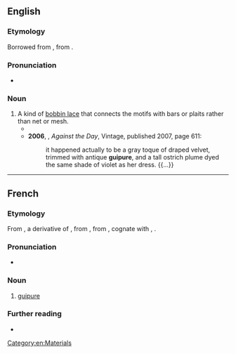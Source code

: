 ==English==
{{wikipedia}}

===Etymology===
Borrowed from {{bor|en|fr|guipure}}, from {{m|fr|guiper||to cover with silk}}.

===Pronunciation===
* {{IPA|en|/ɡiːˈpjʊə/}}

===Noun===
{{en-noun|~}}

# A kind of [[bobbin lace]] that connects the motifs with bars or plaits rather than net or mesh.
#* {{quote-journal|en|title=Mantillas and Shawls|magazine=[[w:Graham's Magazine|Graham's American Monthly Magazine of Literature, Art, and Fashion]]|location=Philadelphia, Pa.|publisher=Abraham H. See, 106 [[w:Chestnut Street (Philadelphia)|Chestnut Street]]|year=1855|volume=XLVI|issue=4|page=578|pageurl=https://books.google.com/books?id=3MURAAAAYAAJ&pg=PA578|oclc=145146808|passage=Mantillas are larger than last year, and are generally all worn with a deep flouncing, either of the same material, or of black lace; the mantilla itself is also much trimmed with small ruchings of ribbon, guip and '''guipure''' lace, laid on quite flat.}}
#* '''2006''', {{w|Thomas Pynchon}}, ''Against the Day'', Vintage, published 2007, page 611:
#*: it happened actually to be a gray toque of draped velvet, trimmed with antique '''guipure''', and a tall ostrich plume dyed the same shade of violet as her dress. {{...}}

[[Category:en:Materials]]

----

==French==

===Etymology===
From {{inh|fr|frm|ghippure|t=trimmings}}, a derivative of {{m|frm|guiper}}, from {{der|fr|fro|guiper|t=to cover with silk}}, from {{der|fr|frk|*wīpan|t=to wrap}}, cognate with {{cog|goh|wīfan|t=to twist}}, {{cog|dum|wīpen|t=to crown}}.

===Pronunciation===
* {{fr-IPA}}

===Noun===
{{fr-noun|f}}

# [[#English|guipure]]

===Further reading===
* {{R:TLFi}}